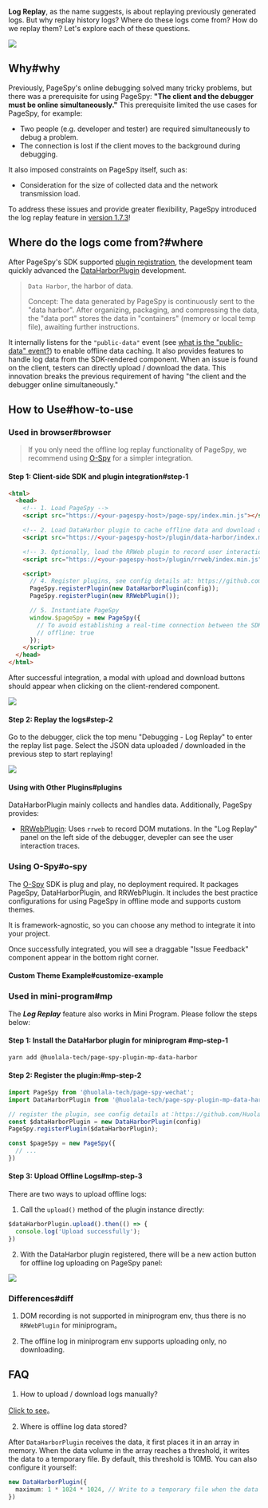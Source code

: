 [release-1.7.3]: https://github.com/HuolalaTech/page-spy-web/releases/tag/v1.7.3
[public-data-event]: https://github.com/HuolalaTech/page-spy/blob/main/docs/plugin_zh.md#行为约定


**Log Replay**, as the name suggests, is about replaying previously generated logs. But why replay history logs? Where do these logs come from? How do we replay them? Let's explore each of these questions.

<img src={replayGif} />

## Why#why

Previously, PageSpy's online debugging solved many tricky problems, but there was a prerequisite for using PageSpy: **"The client and the debugger must be online simultaneously."** This prerequisite limited the use cases for PageSpy, for example:

- Two people (e.g. developer and tester) are required simultaneously to debug a problem.
- The connection is lost if the client moves to the background during debugging.

It also imposed constraints on PageSpy itself, such as:

- Consideration for the size of collected data and the network transmission load.

To address these issues and provide greater flexibility, PageSpy introduced the log replay feature in [version 1.7.3][release-1.7.3]!

## Where do the logs come from?#where

After PageSpy's SDK supported [plugin registration](./plugins), the development team quickly advanced the [DataHarborPlugin]({VITE_PLUGIN_DATA_HARBOR}) development.

> `Data Harbor`, the harbor of data.
>
> Concept: The data generated by PageSpy is continuously sent to the "data harbor". After organizing, packaging, and compressing the data, the "data port" stores the data in "containers" (memory or local temp file), awaiting further instructions.

It internally listens for the `"public-data"` event (see [what is the "public-data" event?](./plugins#convention)) to enable offline data caching. It also provides features to handle log data from the SDK-rendered component. When an issue is found on the client, testers can directly upload / download the data. This innovation breaks the previous requirement of having "the client and the debugger online simultaneously."

## How to Use#how-to-use

### Used in browser#browser

> If you only need the offline log replay functionality of PageSpy, we recommend using [O-Spy](#o-spy) for a simpler integration.

#### Step 1: Client-side SDK and plugin integration#step-1

```html
<html>
  <head>
    <!-- 1. Load PageSpy -->
    <script src="https://<your-pagespy-host>/page-spy/index.min.js"></script>

    <!-- 2. Load DataHarbor plugin to cache offline data and download or upload log data -->
    <script src="https://<your-pagespy-host>/plugin/data-harbor/index.min.js"></script>

    <!-- 3. Optionally, load the RRWeb plugin to record user interaction traces into offline logs -->
    <script src="https://<your-pagespy-host>/plugin/rrweb/index.min.js"></script>

    <script>
      // 4. Register plugins, see config details at: https://github.com/HuolalaTech/page-spy/blob/main/packages/page-spy-plugin-data-harbor
      PageSpy.registerPlugin(new DataHarborPlugin(config));
      PageSpy.registerPlugin(new RRWebPlugin());

      // 5. Instantiate PageSpy
      window.$pageSpy = new PageSpy({
        // To avoid establishing a real-time connection between the SDK and the debugger, enable offline mode
        // offline: true
      });
    </script>
  </head>
</html>
```

After successful integration, a modal with upload and download buttons should appear when clicking on the client-rendered component.

<img src={modalImg} />

#### Step 2: Replay the logs#step-2

Go to the debugger, click the top menu "Debugging - Log Replay" to enter the replay list page. Select the JSON data uploaded / downloaded in the previous step to start replaying!

<img src={replayImg} />

#### Using with Other Plugins#plugins

DataHarborPlugin mainly collects and handles data. Additionally, PageSpy provides:

- [RRWebPlugin]({VITE_PLUGIN_RRWEB}): Uses `rrweb` to record DOM mutations. In the "Log Replay" panel on the left side of the debugger, devepler can see the user interaction traces.

### Using O-Spy#o-spy

The [O-Spy](/o-spy) SDK is plug and play, no deployment required. It packages PageSpy, DataHarborPlugin, and RRWebPlugin. It includes the best practice configurations for using PageSpy in offline mode and supports custom themes.

It is framework-agnostic, so you can choose any method to integrate it into your project.


<ImportGuide />

Once successfully integrated, you will see a draggable "Issue Feedback" component appear in the bottom right corner.

#### Custom Theme Example#customize-example


<CustomizeExample />

### Used in mini-program#mp

The ***Log Replay*** feature also works in Mini Program. Please follow the steps below:

#### Step 1: Install the DataHarbor plugin for miniprogram #mp-step-1

```bash
yarn add @huolala-tech/page-spy-plugin-mp-data-harbor
```

#### Step 2: Register the plugin:#mp-step-2
```ts
import PageSpy from '@huolala-tech/page-spy-wechat';
import DataHarborPlugin from '@huolala-tech/page-spy-plugin-mp-data-harbor';

// register the plugin, see config details at：https://github.com/HuolalaTech/page-spy/blob/main/packages/page-spy-plugin-mp-data-harbor
const $dataHarborPlugin = new DataHarborPlugin(config)
PageSpy.registerPlugin($dataHarborPlugin);

const $pageSpy = new PageSpy({
  // ...
})

```

#### Step 3: Upload Offline Logs#mp-step-3

There are two ways to upload offline logs:

1. Call the `upload()` method of the plugin instance directly:
```ts
$dataHarborPlugin.upload().then(() => {
  console.log('Upload successfully');
})
```

2. With the DataHarbor plugin registered, there will be a new action button for offline log uploading on PageSpy panel:

<img src={mpDataHarborImg} />

### Differences#diff

1. DOM recording is not supported in miniprogram env, thus there is no `RRWebPlugin` for miniprogram。

2. The offline log in miniprogram env supports uploading only, no downloading.

## FAQ

1. How to upload / download logs manually?

[Click to see](./data-harbor#onOfflineLog)。

2. Where is offline log data stored?

After `DataHarborPlugin` receives the data, it first places it in an array in memory. When the data volume in the array reaches a threshold, it writes the data to a temporary file. By default, this threshold is 10MB. You can also configure it yourself:

```ts
new DataHarborPlugin({
  maximum: 1 * 1024 * 1024, // Write to a temporary file when the data in memory reaches 1MB
})
```